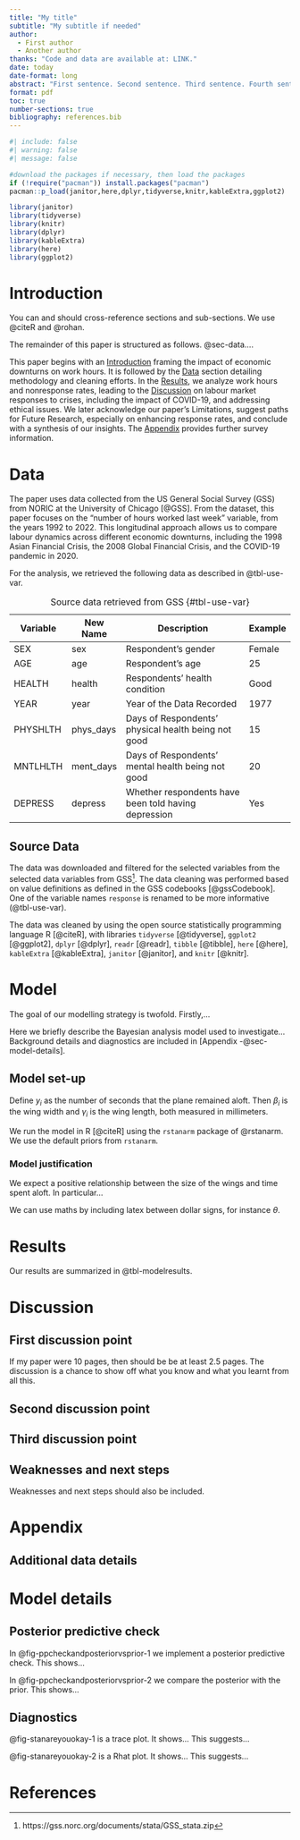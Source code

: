 ```yaml
---
title: "My title"
subtitle: "My subtitle if needed"
author: 
  - First author
  - Another author
thanks: "Code and data are available at: LINK."
date: today
date-format: long
abstract: "First sentence. Second sentence. Third sentence. Fourth sentence."
format: pdf
toc: true
number-sections: true
bibliography: references.bib
---
```


```r
#| include: false
#| warning: false
#| message: false

#download the packages if necessary, then load the packages
if (!require("pacman")) install.packages("pacman")
pacman::p_load(janitor,here,dplyr,tidyverse,knitr,kableExtra,ggplot2)

library(janitor)
library(tidyverse)
library(knitr)
library(dplyr)
library(kableExtra)
library(here)
library(ggplot2)
```


# Introduction {#sec-intro}

You can and should cross-reference sections and sub-sections. We use @citeR and @rohan.

The remainder of this paper is structured as follows. @sec-data....

This paper begins with an [Introduction] framing the impact of economic downturns on work hours. It is followed by the [Data] section detailing methodology and cleaning efforts. In the [Results], we analyze work hours and nonresponse rates, leading to the [Discussion] on labour market responses to crises, including the impact of COVID-19, and addressing ethical issues. We later acknowledge our paper's Limitations, suggest paths for Future Research, especially on enhancing response rates, and conclude with a synthesis of our insights. The [Appendix] provides further survey information.


# Data {#sec-data}

The paper uses data collected from the US General Social Survey (GSS) from NORIC at the University of Chicago [@GSS]. From the dataset, this paper focuses on the "number of hours worked last week" variable, from the years 1992 to 2022. This longitudinal approach allows us to compare labour dynamics across different economic downturns, including the 1998 Asian Financial Crisis, the 2008 Global Financial Crisis, and the COVID-19 pandemic in 2020.

For the analysis, we retrieved the following data as described in @tbl-use-var.

| Variable | New Name  | Description                   | Example |
|----------|-----------|-------------------------------|---------|
| SEX      | sex       | Respondent's gender           | Female  |
| AGE      | age       | Respondent's age              | 25      |
| HEALTH   | health    | Respondents' health condition | Good    |
| YEAR     | year      | Year of the Data Recorded     | 1977    |
| PHYSHLTH | phys_days | Days of Respondents' physical health being not good   | 15      |
| MNTLHLTH | ment_days | Days of Respondents' mental health being not good     | 20      |
| DEPRESS  | depress   | Whether respondents have been told having depression  | Yes     |


: Source data retrieved from GSS {#tbl-use-var}


## Source Data
The data was downloaded and filtered for the selected variables from the selected data variables from GSS[^1]. The data cleaning was performed based on value definitions as defined in the GSS codebooks [@gssCodebook]. One of the variable names `response` is renamed to be more informative (@tbl-use-var).

The data was cleaned by using the open source statistically programming language R [@citeR], with libraries `tidyverse` [@tidyverse], `ggplot2` [@ggplot2], `dplyr` [@dplyr], `readr` [@readr], `tibble` [@tibble], `here` [@here], `kableExtra` [@kableExtra], `janitor` [@janitor], and `knitr` [@knitr].

[^1]: https://gss.norc.org/documents/stata/GSS_stata.zip

# Model
The goal of our modelling strategy is twofold. Firstly,...

Here we briefly describe the Bayesian analysis model used to investigate... Background details and diagnostics are included in [Appendix -@sec-model-details].

## Model set-up

Define $y_i$ as the number of seconds that the plane remained aloft. Then $\beta_i$ is the wing width and $\gamma_i$ is the wing length, both measured in millimeters.  

\begin{align} 
y_i|\mu_i, \sigma &\sim \mbox{Normal}(\mu_i, \sigma) \\
\mu_i &= \alpha + \beta_i + \gamma_i\\
\alpha &\sim \mbox{Normal}(0, 2.5) \\
\beta &\sim \mbox{Normal}(0, 2.5) \\
\gamma &\sim \mbox{Normal}(0, 2.5) \\
\sigma &\sim \mbox{Exponential}(1)
\end{align}

We run the model in R [@citeR] using the `rstanarm` package of @rstanarm. We use the default priors from `rstanarm`.


### Model justification

We expect a positive relationship between the size of the wings and time spent aloft. In particular...

We can use maths by including latex between dollar signs, for instance $\theta$.


# Results {#sec-results}

Our results are summarized in @tbl-modelresults.

# Discussion {#sec-discussion}

## First discussion point {#sec-first-point}

If my paper were 10 pages, then should be be at least 2.5 pages. The discussion is a chance to show off what you know and what you learnt from all this. 

## Second discussion point

## Third discussion point

## Weaknesses and next steps

Weaknesses and next steps should also be included.

\newpage

\appendix

# Appendix 

## Additional data details

# Model details {#sec-model-details}

## Posterior predictive check

In @fig-ppcheckandposteriorvsprior-1 we implement a posterior predictive check. This shows...

In @fig-ppcheckandposteriorvsprior-2 we compare the posterior with the prior. This shows... 

## Diagnostics

@fig-stanareyouokay-1 is a trace plot. It shows... This suggests...

@fig-stanareyouokay-2 is a Rhat plot. It shows... This suggests...


\newpage


# References


